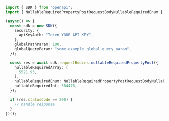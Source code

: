 ```typescript showLineNumbers copy filename="Nullable Required Property Post usage example"
import { SDK } from "openapi";
import { NullableRequiredPropertyPostRequestBodyNullableRequiredEnum } from "openapi/dist/sdk/models/operations";

(async() => {
  const sdk = new SDK({
    security: {
      apiKeyAuth: "Token YOUR_API_KEY",
    },
    globalPathParam: 100,
    globalQueryParam: "some example global query param",
  });

  const res = await sdk.requestBodies.nullableRequiredPropertyPost({
    nullableRequiredArray: [
      5521.93,
    ],
    nullableRequiredEnum: NullableRequiredPropertyPostRequestBodyNullableRequiredEnum.Second,
    nullableRequiredInt: 584476,
  });

  if (res.statusCode == 200) {
    // handle response
  }
})();
```
